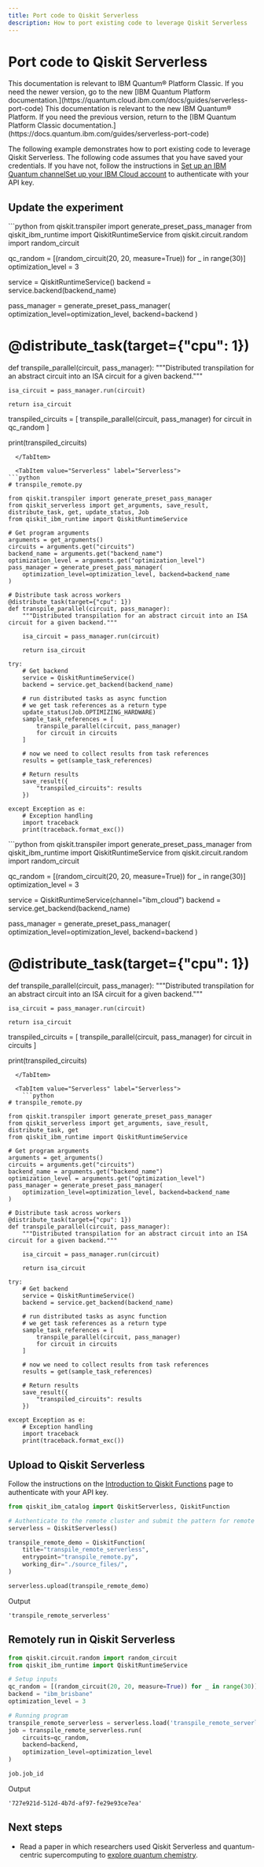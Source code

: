 ```yaml
---
title: Port code to Qiskit Serverless
description: How to port existing code to leverage Qiskit Serverless
---
```


# Port code to Qiskit Serverless

<LegacyContent>
<Admonition type="note">
This documentation is relevant to IBM Quantum&reg; Platform Classic. If you need the newer version, go to the new [IBM Quantum Platform documentation.](https://quantum.cloud.ibm.com/docs/guides/serverless-port-code)
</Admonition>
</LegacyContent>
<CloudContent>
<Admonition type="note">
This documentation is relevant to the new IBM Quantum&reg; Platform. If you need the previous version, return to the [IBM Quantum Platform Classic documentation.](https://docs.quantum.ibm.com/guides/serverless-port-code)
</Admonition>
</CloudContent>

The following example demonstrates how to port existing code to leverage Qiskit Serverless.
<Admonition type="note">
The following code assumes that you have saved your credentials. If you have not, follow the instructions in <LegacyContent>[Set up an IBM Quantum channel](/docs/guides/setup-channel#iqp)</LegacyContent><CloudContent>[Set up your IBM Cloud account](/docs/guides/cloud-setup#cloud-untrusted)</CloudContent> to authenticate with your API key.
</Admonition>

## Update the experiment
<LegacyContent>
<Tabs>
  <TabItem value="LocalExperiment" label="Local Experiment">
```python
from qiskit.transpiler import generate_preset_pass_manager
from qiskit_ibm_runtime import QiskitRuntimeService
from qiskit.circuit.random import random_circuit

qc_random = [(random_circuit(20, 20, measure=True)) for _ in range(30)]
optimization_level = 3

service = QiskitRuntimeService()
backend = service.backend(backend_name)

pass_manager = generate_preset_pass_manager(
    optimization_level=optimization_level, backend=backend
)

# @distribute_task(target={"cpu": 1})
def transpile_parallel(circuit, pass_manager):
    """Distributed transpilation for an abstract circuit into an ISA circuit for a given backend."""

    isa_circuit = pass_manager.run(circuit)

    return isa_circuit

transpiled_circuits = [
    transpile_parallel(circuit, pass_manager)
    for circuit in qc_random
]

print(transpiled_circuits)
```
  </TabItem>

  <TabItem value="Serverless" label="Serverless">
```python
# transpile_remote.py

from qiskit.transpiler import generate_preset_pass_manager
from qiskit_serverless import get_arguments, save_result, distribute_task, get, update_status, Job
from qiskit_ibm_runtime import QiskitRuntimeService

# Get program arguments
arguments = get_arguments()
circuits = arguments.get("circuits")
backend_name = arguments.get("backend_name")
optimization_level = arguments.get("optimization_level")
pass_manager = generate_preset_pass_manager(
    optimization_level=optimization_level, backend=backend_name
)

# Distribute task across workers
@distribute_task(target={"cpu": 1})
def transpile_parallel(circuit, pass_manager):
    """Distributed transpilation for an abstract circuit into an ISA circuit for a given backend."""

    isa_circuit = pass_manager.run(circuit)

    return isa_circuit

try:
    # Get backend
    service = QiskitRuntimeService()
    backend = service.get_backend(backend_name)

    # run distributed tasks as async function
    # we get task references as a return type
    update_status(Job.OPTIMIZING_HARDWARE)
    sample_task_references = [
        transpile_parallel(circuit, pass_manager)
        for circuit in circuits
    ]

    # now we need to collect results from task references
    results = get(sample_task_references)

    # Return results
    save_result({
        "transpiled_circuits": results
    })

except Exception as e:
    # Exception handling
    import traceback
    print(traceback.format_exc())
```

  </TabItem>
</Tabs>
</LegacyContent>
<CloudContent>

<Tabs>
  <TabItem value="LocalExperiment" label="Local Experiment">
```python
from qiskit.transpiler import generate_preset_pass_manager
from qiskit_ibm_runtime import QiskitRuntimeService
from qiskit.circuit.random import random_circuit

qc_random = [(random_circuit(20, 20, measure=True)) for _ in range(30)]
optimization_level = 3

service = QiskitRuntimeService(channel="ibm_cloud")
backend = service.get_backend(backend_name)

pass_manager = generate_preset_pass_manager(
    optimization_level=optimization_level, backend=backend
)

# @distribute_task(target={"cpu": 1})
def transpile_parallel(circuit, pass_manager):
    """Distributed transpilation for an abstract circuit into an ISA circuit for a given backend."""

    isa_circuit = pass_manager.run(circuit)

    return isa_circuit

transpiled_circuits = [
    transpile_parallel(circuit, pass_manager)
    for circuit in circuits
]

print(transpiled_circuits)
```
  </TabItem>

  <TabItem value="Serverless" label="Serverless">
    ```python
# transpile_remote.py

from qiskit.transpiler import generate_preset_pass_manager
from qiskit_serverless import get_arguments, save_result, distribute_task, get
from qiskit_ibm_runtime import QiskitRuntimeService

# Get program arguments
arguments = get_arguments()
circuits = arguments.get("circuits")
backend_name = arguments.get("backend_name")
optimization_level = arguments.get("optimization_level")
pass_manager = generate_preset_pass_manager(
    optimization_level=optimization_level, backend=backend_name
)

# Distribute task across workers
@distribute_task(target={"cpu": 1})
def transpile_parallel(circuit, pass_manager):
    """Distributed transpilation for an abstract circuit into an ISA circuit for a given backend."""

    isa_circuit = pass_manager.run(circuit)

    return isa_circuit

try:
    # Get backend
    service = QiskitRuntimeService()
    backend = service.get_backend(backend_name)

    # run distributed tasks as async function
    # we get task references as a return type
    sample_task_references = [
        transpile_parallel(circuit, pass_manager)
        for circuit in circuits
    ]

    # now we need to collect results from task references
    results = get(sample_task_references)

    # Return results
    save_result({
        "transpiled_circuits": results
    })

except Exception as e:
    # Exception handling
    import traceback
    print(traceback.format_exc())
```

  </TabItem>
</Tabs>
</CloudContent>

## Upload to Qiskit Serverless

Follow the instructions on the [Introduction to Qiskit Functions](/docs/guides/functions) page to authenticate with your API key.

```python
from qiskit_ibm_catalog import QiskitServerless, QiskitFunction

# Authenticate to the remote cluster and submit the pattern for remote execution.
serverless = QiskitServerless()

transpile_remote_demo = QiskitFunction(
    title="transpile_remote_serverless",
    entrypoint="transpile_remote.py",
    working_dir="./source_files/",
)

serverless.upload(transpile_remote_demo)
```

Output
```text
'transpile_remote_serverless'
```

## Remotely run in Qiskit Serverless

```python
from qiskit.circuit.random import random_circuit
from qiskit_ibm_runtime import QiskitRuntimeService

# Setup inputs
qc_random = [(random_circuit(20, 20, measure=True)) for _ in range(30)]
backend = "ibm_brisbane"
optimization_level = 3

# Running program
transpile_remote_serverless = serverless.load('transpile_remote_serverless')
job = transpile_remote_serverless.run(
    circuits=qc_random,
    backend=backend,
    optimization_level=optimization_level
)

job.job_id
```
Output
```text
'727e921d-512d-4b7d-af97-fe29e93ce7ea'
```

## Next steps

<Admonition type="info" title="Recommendations">

- Read a paper in which researchers used Qiskit Serverless and quantum-centric supercomputing to [explore quantum chemistry](https://arxiv.org/abs/2405.05068v1).

</Admonition>